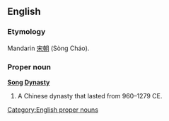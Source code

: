 ==English==

===Etymology===
Mandarin [[宋朝]] (Sòng Cháo).

===Proper noun===
'''[[Song]] [[Dynasty]]'''

# A Chinese dynasty that lasted from 960–1279 CE.

[[Category:English proper nouns]]